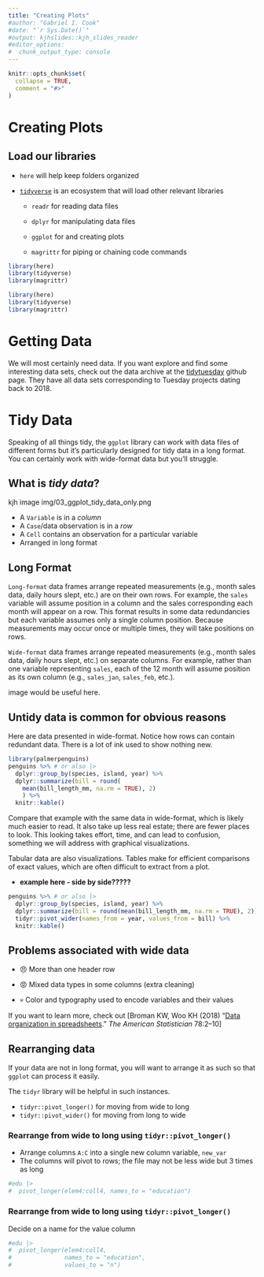 ```yaml
---
title: "Creating Plots"
#author: "Gabriel I. Cook"
#date: "`r Sys.Date()`"
#output: kjhslides::kjh_slides_reader
#editor_options: 
#  chunk_output_type: console
---
```


```r
knitr::opts_chunk$set(
  collapse = TRUE,
  comment = "#>"
)
```

# Creating Plots

## Load our libraries

-   `here` will help keep folders organized

-   [`tidyverse`](https://www.tidyverse.org/packages/) is an ecosystem that will load other relevant libraries

    -   `readr` for reading data files

    -   `dplyr` for manipulating data files

    -   `ggplot` for and creating plots

    -   `magrittr` for piping or chaining code commands


``` R
library(here)
library(tidyverse)
library(magrittr)
```

```r
library(here)
library(tidyverse)
library(magrittr)
```


# Getting Data

We will most certainly need data. If you want explore and find some interesting data sets, check out the data archive at the [tidytuesday](https://github.com/rfordatascience/tidytuesday/tree/master/data) github page. They have all data sets corresponding to Tuesday projects dating back to 2018.

# Tidy Data

Speaking of all things tidy, the `ggplot` library can work with data files of different forms but it's particularly designed for tidy data in a long format. You can certainly work with wide-format data but you'll struggle.

## What is *tidy data*?

kjh image img/03_ggplot_tidy_data_only.png

-   A `Variable` is in a *column*
-   A `Case`/data observation is in a *row*
-   A `Cell` contains an observation for a particular variable\
-   Arranged in long format

## Long Format

`Long-format` data frames arrange repeated measurements (e.g., month sales data, daily hours slept, etc.) are on their own rows. For example, the `sales` variable will assume position in a column and the sales corresponding each month will appear on a row. This format results in some data redundancies but each variable assumes only a single column position. Because measurements may occur once or multiple times, they will take positions on rows.

`Wide-format` data frames arrange repeated measurements (e.g., month sales data, daily hours slept, etc.) on separate columns. For example, rather than one variable representing `sales`, each of the 12 month will assume position as its own column (e.g., `sales_jan`, `sales_feb`, etc.).

image would be useful here.

## Untidy data is common for obvious reasons

Here are data presented in wide-format. Notice how rows can contain redundant data. There is a lot of ink used to show nothing new.

```r
library(palmerpenguins)
penguins %>% # or also |> 
  dplyr::group_by(species, island, year) %>% 
  dplyr::summarize(bill = round(
    mean(bill_length_mm, na.rm = TRUE), 2)
    ) %>% 
  knitr::kable()
```

Compare that example with the same data in wide-format, which is likely much easier to read. It also take up less real estate; there are fewer places to look. This looking takes effort, time, and can lead to confusion, something we will address with graphical visualizations.

Tabular data are also visualizations. Tables make for efficient comparisons of exact values, which are often difficult to extract from a plot.

-   **example here - side by side?????**

```r
penguins %>% # or also |> 
  dplyr::group_by(species, island, year) %>%
  dplyr::summarize(bill = round(mean(bill_length_mm, na.rm = TRUE), 2)) %>%
  tidyr::pivot_wider(names_from = year, values_from = bill) %>%
  knitr::kable()
```

## Problems associated with wide data

-   😠 More than one header row

-   😡 Mixed data types in some columns (extra cleaning)

-   💀 Color and typography used to encode variables and their values

If you want to learn more, check out \[Broman KW, Woo KH (2018) "[Data organization in spreadsheets](doi:10.1080/00031305.2017.1375989)." *The American Statistician* 78:2--10\]

## Rearranging data

If your data are not in long format, you will want to arrange it as such so that `ggplot` can process it easily.

The `tidyr` library will be helpful in such instances.

-   `tidyr::pivot_longer()` for moving from wide to long
-   `tidyr::pivot_wider()` for moving from long to wide

### Rearrange from wide to long using `tidyr::pivot_longer()`

-   Arrange columns `A:C` into a single new column variable, `new_var`
-   The columns will pivot to rows; the file may not be less wide but 3 times as long

```r
#edu |> 
#  pivot_longer(elem4:coll4, names_to = "education")
```

### Rearrange from wide to long using `tidyr::pivot_longer()`

Decide on a name for the value column

```r
#edu |> 
#  pivot_longer(elem4:coll4, 
#               names_to = "education", 
#               values_to = "n")
```
